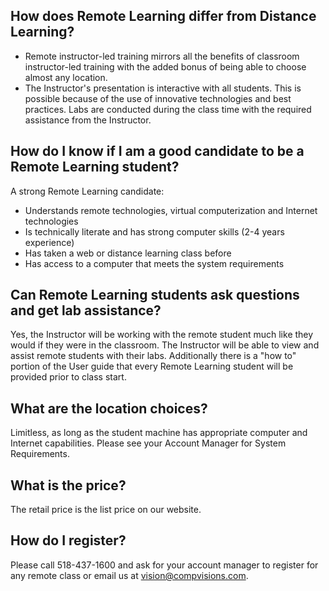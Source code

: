 ## How does Remote Learning differ from Distance Learning?

- Remote instructor-led training mirrors all the benefits of classroom instructor-led training with the added bonus of being able to choose almost any location.
- The Instructor's presentation is interactive with all students. This is possible because of the use of innovative technologies and best practices. Labs are conducted during the class time with the required assistance from the Instructor.

## How do I know if I am a good candidate to be a Remote Learning student?

A strong Remote Learning candidate:

- Understands remote technologies, virtual computerization and Internet technologies
- Is technically literate and has strong computer skills (2-4 years experience)
- Has taken a web or distance learning class before
- Has access to a computer that meets the system requirements

## Can Remote Learning students ask questions and get lab assistance?

Yes, the Instructor will be working with the remote student much like they would if they were in the classroom. The Instructor will be able to view and assist remote students with their labs. Additionally there is a "how to" portion of the User guide that every Remote Learning student will be provided prior to class start.

## What are the location choices?

Limitless, as long as the student machine has appropriate computer and Internet capabilities. Please see your Account Manager for System Requirements.

## What is the price?

The retail price is the list price on our website.

## How do I register?

Please call 518-437-1600 and ask for your account manager to register for any remote class or email us at vision@compvisions.com.
